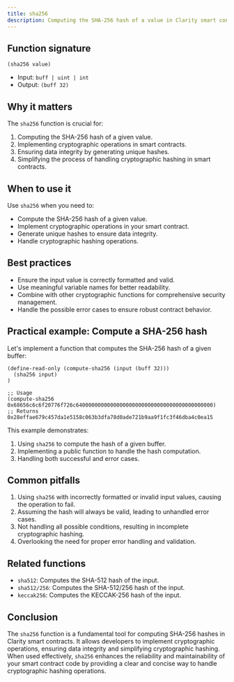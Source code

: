 ```yaml
---
title: sha256
description: Computing the SHA-256 hash of a value in Clarity smart contracts.
---
```


## Function signature

```clarity
(sha256 value)
```

- Input: `buff | uint | int`
- Output: `(buff 32)`

## Why it matters

The `sha256` function is crucial for:

1. Computing the SHA-256 hash of a given value.
2. Implementing cryptographic operations in smart contracts.
3. Ensuring data integrity by generating unique hashes.
4. Simplifying the process of handling cryptographic hashing in smart contracts.

## When to use it

Use `sha256` when you need to:

- Compute the SHA-256 hash of a given value.
- Implement cryptographic operations in your smart contract.
- Generate unique hashes to ensure data integrity.
- Handle cryptographic hashing operations.

## Best practices

- Ensure the input value is correctly formatted and valid.
- Use meaningful variable names for better readability.
- Combine with other cryptographic functions for comprehensive security management.
- Handle the possible error cases to ensure robust contract behavior.

## Practical example: Compute a SHA-256 hash

Let's implement a function that computes the SHA-256 hash of a given buffer:

```clarity
(define-read-only (compute-sha256 (input (buff 32)))
  (sha256 input)
)

;; Usage
(compute-sha256 0x68656c6c6f20776f726c64000000000000000000000000000000000000000000)
;; Returns 0x28effae679c457da1e5158c063b3dfa78d0ade721b9aa9f1fc3f46dba4c0ea15
```

This example demonstrates:
1. Using `sha256` to compute the hash of a given buffer.
2. Implementing a public function to handle the hash computation.
3. Handling both successful and error cases.

## Common pitfalls

1. Using `sha256` with incorrectly formatted or invalid input values, causing the operation to fail.
2. Assuming the hash will always be valid, leading to unhandled error cases.
3. Not handling all possible conditions, resulting in incomplete cryptographic hashing.
4. Overlooking the need for proper error handling and validation.

## Related functions

- `sha512`: Computes the SHA-512 hash of the input.
- `sha512/256`: Computes the SHA-512/256 hash of the input.
- `keccak256`: Computes the KECCAK-256 hash of the input.

## Conclusion

The `sha256` function is a fundamental tool for computing SHA-256 hashes in Clarity smart contracts. It allows developers to implement cryptographic operations, ensuring data integrity and simplifying cryptographic hashing. When used effectively, `sha256` enhances the reliability and maintainability of your smart contract code by providing a clear and concise way to handle cryptographic hashing operations.
